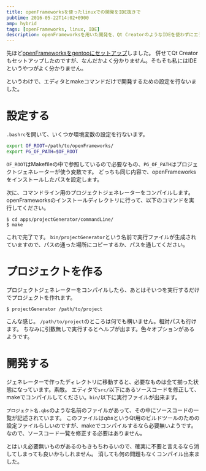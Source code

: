 ```yaml
---
title: openFrameworksを使ったlinuxでの開発をIDE抜きで
pubtime: 2016-05-22T14:02+0900
amp: hybrid
tags: [openFrameworks, linux, IDE]
description: openFrameworksを用いた開発を、Qt CreatorのようなIDEを使わずにエディタとmakeコマンドだけで開発出来るように設定する方法です。
---
```


先ほど[openFrameworksをgentooにセットアップ](/blog/2016/05/gentoo-openframeworks-with-qt-creator)しました。
併せてQt Creatorもセットアップしたのですが、なんだかよく分かりません。そもそも私にはIDEというやつがよく分かりません。

というわけで、エディタとmakeコマンドだけで開発するための設定を行ないました。

# 設定する
`.bashrc`を開いて、いくつか環境変数の設定を行ないます。
``` bash
export OF_ROOT=/path/to/openFrameworks/
export PG_OF_PATH=$OF_ROOT
```
`OF_ROOT`はMakefileの中で参照しているので必要なもの、`PG_OF_PATH`はプロジェクトジェネレーターが使う変数です。
どっちも同じ内容で、openFrameworksをインストールしたパスを設定します。

次に、コマンドライン用のプロジェクトジェネレーターをコンパイルします。
openFrameworksのインストールディレクトリに行って、以下のコマンドを実行してください。
```
$ cd apps/projectGenerator/commandLine/
$ make
```
これで完了です。
`bin/projectGenerator`という名前で実行ファイルが生成されていますので、パスの通った場所にコピーするか、パスを通してください。

# プロジェクトを作る
プロジェクトジェネレーターをコンパイルしたら、あとはそいつを実行するだけでプロジェクトを作れます。
```
$ projectGenerator /path/to/project
```
こんな感じ。
`/path/to/project`のところは何でも構いません。相対パスも行けます。
ちなみに引数無しで実行するとヘルプが出ます。色々オプションがあるようです。

# 開発する
ジェネレーターで作ったディレクトリに移動すると、必要なものは全て揃った状態になっています。素敵。
エディタで`src/`以下にあるソースコードを修正して、makeでコンパイルしてください。`bin/`以下に実行ファイルが出来ます。

`プロジェクト名.qbs`のような名前のファイルがあって、その中にソースコードの一覧が記述されています。
このファイルは*qbs*というQt用のビルドツールのための設定ファイルらしいのですが、makeでコンパイルするなら必要無いようです。
なので、ソースコード一覧を修正する必要はありません。

とはいえ必要無いものがあるのもきもちわるいので、確実に不要と言えるなら消してしまっても良いかもしれません。
消しても何の問題もなくコンパイル出来ました。
